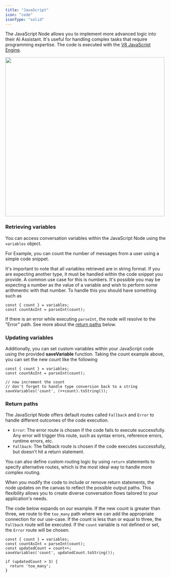 ```yaml
---
title: "JavaScript"
icon: "code"
iconType: "solid"
---
```


The JavaScript Node allows you to implement more advanced logic into their AI Assistant. It's useful for handling complex tasks that require programming expertise. The code is executed with the [V8 JavaScript Engine](https://nodejs.org/en/learn/getting-started/the-v8-javascript-engine).

<img height="500" src="/images/node-js.png" />

### Retrieving variables

You can access conversation variables within the JavaScript Node using the `variables` object.

<Tip>
  For Example, you can count the number of messages from a user using a simple
  code snippet.
</Tip>

It's important to note that all variables retrieved are in string format. If you are expecting another type, it must be handled within the code snippet you provide.
A common use case for this is numbers. It's possible you may be expecting a number as the value of a variable and wish to perform some arithmentic with that number.
To handle this you should have something such as

```
const { count } = variables;
const countAsInt = parseInt(count);
```

If there is an error while executing `parseInt`, the node will resolve to the "Error" path. See more about the [return paths](#return-paths) below.

### Updating variables

Additionally, you can set custom variables within your JavaScript code using the provided **saveVariable** function. Taking the count example above, you can set the new count like the following

```
const { count } = variables;
const countAsInt = parseInt(count);

// now increment the count
// don't forget to handle type conversion back to a string
saveVariables('count', (++count).toString());
```

### Return paths

The JavaScript Node offers default routes called `Fallback` and `Error` to handle different outcomes of the code execution.

- `Error`: The error route is chosen if the code fails to execute successfully. Any error will trigger this route, such as syntax errors, reference errors, runtime errors, etc.
- `Fallback`: The fallback route is chosen if the code executes successfully, but doesn't hit a return statement.

You can also define custom routing logic by using `return` statements to specify alternative routes, which is the most ideal
way to handle more complex routing.

When you modify the code to include or remove return statements, the node updates on the canvas to reflect the possible output paths. This flexibility allows you to create diverse conversation flows tailored to your application's needs.

The code below expands on our example. If the new count is greater than three, we route to the `too_many` path where we can add the appropriate connection for our use-case. If the count is less than or equal to three, the `Fallback` route will be executed. If the `count` variable is not defined or set, the `Error` route will be chosen.

```
const { count } = variables;
const countAsInt = parseInt(count);
const updatedCount = count++;
saveVariables('count', updatedCount.toString());

if (updatedCount > 3) {
  return 'too_many';
}
```
